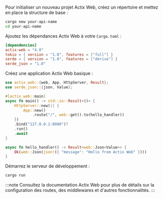 Pour initialiser un nouveau projet Actix Web, créez un répertoire et mettez en place la structure de base :

```bash
cargo new your-api-name
cd your-api-name
```

Ajoutez les dépendances Actix Web à votre `Cargo.toml` :

```toml title="Cargo.toml"
[dependencies]
actix-web = "4.0"
tokio = { version = "1.0", features = ["full"] }
serde = { version = "1.0", features = ["derive"] }
serde_json = "1.0"
```

Créez une application Actix Web basique :

```rust title="src/main.rs"
use actix_web::{web, App, HttpServer, Result};
use serde_json::{json, Value};

#[actix_web::main]
async fn main() -> std::io::Result<()> {
    HttpServer::new(|| {
        App::new()
            .route("/", web::get().to(hello_handler))
    })
    .bind("127.0.0.1:8080")?
    .run()
    .await
}

async fn hello_handler() -> Result<web::Json<Value>> {
    Ok(web::Json(json!({ "message": "Hello from Actix Web" })))
}
```

Démarrez le serveur de développement :

```bash
cargo run
```

:::note
Consultez la documentation Actix Web pour plus de détails sur la configuration des routes, des middlewares et d'autres fonctionnalités.
:::
